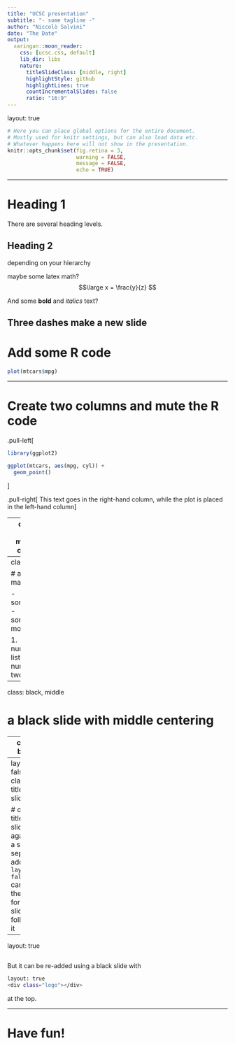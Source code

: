 ```yaml
---
title: "UCSC presentation"
subtitle: "- some tagline -"
author: "Niccolò Salvini"
date: "The Date"
output:
  xaringan::moon_reader:
    css: [ucsc.css, default]
    lib_dir: libs
    nature:
      titleSlideClass: [middle, right]
      highlightStyle: github
      highlightLines: true
      countIncrementalSlides: false 
      ratio: "16:9"
---
```


layout: true
    
<div class="logo"></div> 


```r
# Here you can place global options for the entire document.
# Mostly used for knitr settings, but can also load data etc.
# Whatever happens here will not show in the presentation.
knitr::opts_chunk$set(fig.retina = 3, 
                      warning = FALSE, 
                      message = FALSE,
                      echo = TRUE)
```

---


# Heading 1
There are several heading levels. 

## Heading 2
depending on your hierarchy

maybe some latex math? 
$$\large x = \frac{y}{z} $$

And some **bold** and  _italics_ text? 

Three dashes make a new slide
---
# Add some R code
```r
plot(mtcars$mpg)
```

---

# Create two columns and mute the R code

.pull-left[
```r
library(ggplot2)

ggplot(mtcars, aes(mpg, cyl)) +
  geom_point()
```
]

.pull-right[
This text goes in the right-hand column, while the plot is placed in the left-hand column
]



---
class: red, middle, center

# You can also have some special slides
## by specifying classes right after the `---`

---
class: red

# and make lists

- something  
- something more

1. numbered lists
1. number two list

---
class: black, middle

# a black slide with middle centering


---
class: black

# or even with a black slide!
because black is cool, right?

---
layout: false
class: title-slide

# or the title-slide again as a section separator
adding `layout: false` cancels the logo for all slides following it

---
layout: true
<div class="logo"></div> 

<!-- Re-add logo by adding a blank slide with this content -->
---

But it can be re-added  using a black slide with 
```bash
layout: true
<div class="logo"></div> 
```

at the top.

---

# Have fun!



